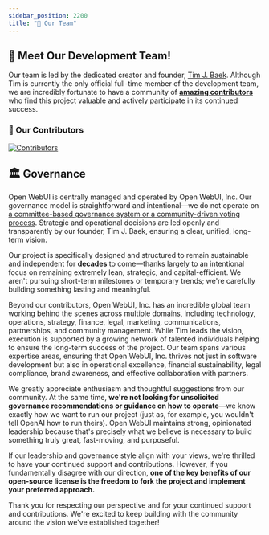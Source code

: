 ```yaml
---
sidebar_position: 2200
title: "👥 Our Team"
---
```



<TopBanners />

## 🌟 Meet Our Development Team!

Our team is led by the dedicated creator and founder, [Tim J. Baek](https://github.com/tjbck). Although Tim is currently the only official full-time member of the development team, we are incredibly fortunate to have a community of **[amazing contributors](https://github.com/open-webui/open-webui/graphs/contributors)** who find this project valuable and actively participate in its continued success.

### 💓 Our Contributors

<a href="https://github.com/open-webui/open-webui/graphs/contributors">
  <img
    src="https://contrib.rocks/image?repo=open-webui/open-webui"
    alt="Contributors"
  />
</a>

## 🏛️ Governance

Open WebUI is centrally managed and operated by Open WebUI, Inc. Our governance model is straightforward and intentional—we do not operate on [a committee-based governance system or a community-driven voting process](https://www.reddit.com/r/OpenWebUI/comments/1ijkh6m/comment/mbf0yhm/). Strategic and operational decisions are led openly and transparently by our founder, Tim J. Baek, ensuring a clear, unified, long-term vision.

Our project is specifically designed and structured to remain sustainable and independent for **decades** to come—thanks largely to an intentional focus on remaining extremely lean, strategic, and capital-efficient. We aren't pursuing short-term milestones or temporary trends; we're carefully building something lasting and meaningful.

Beyond our contributors, Open WebUI, Inc. has an incredible global team working behind the scenes across multiple domains, including technology, operations, strategy, finance, legal, marketing, communications, partnerships, and community management. While Tim leads the vision, execution is supported by a growing network of talented individuals helping to ensure the long-term success of the project. Our team spans various expertise areas, ensuring that Open WebUI, Inc. thrives not just in software development but also in operational excellence, financial sustainability, legal compliance, brand awareness, and effective collaboration with partners.

We greatly appreciate enthusiasm and thoughtful suggestions from our community. At the same time, **we're not looking for unsolicited governance recommendations or guidance on how to operate**—we know exactly how we want to run our project (just as, for example, you wouldn't tell OpenAI how to run theirs). Open WebUI maintains strong, opinionated leadership because that's precisely what we believe is necessary to build something truly great, fast-moving, and purposeful.

If our leadership and governance style align with your views, we're thrilled to have your continued support and contributions. However, if you fundamentally disagree with our direction, **one of the key benefits of our open-source license is the freedom to fork the project and implement your preferred approach.**

Thank you for respecting our perspective and for your continued support and contributions. We're excited to keep building with the community around the vision we've established together!

